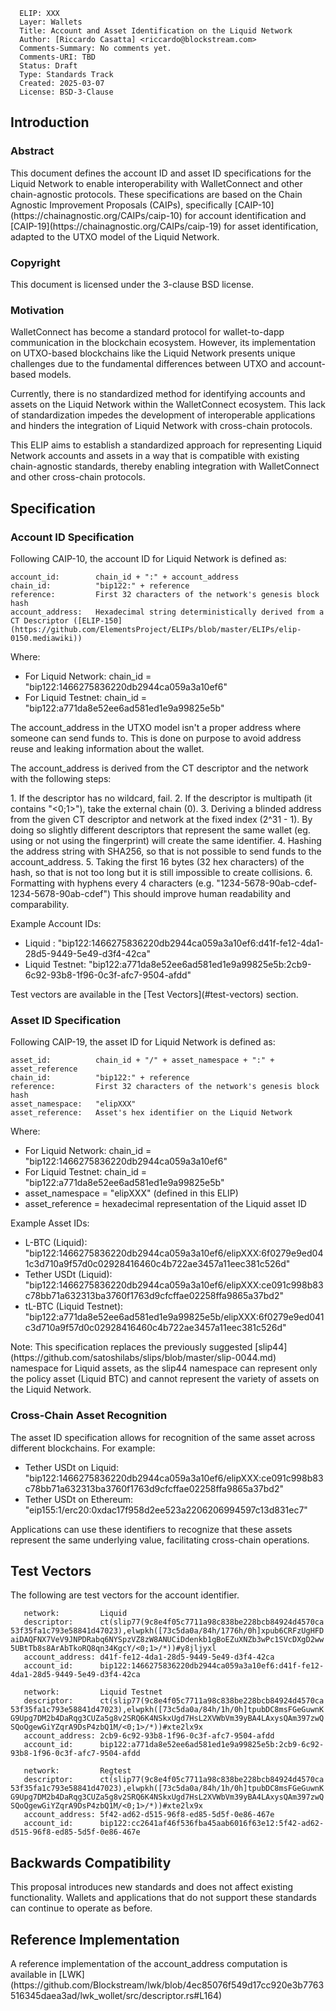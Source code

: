 <pre>
  ELIP: XXX
  Layer: Wallets
  Title: Account and Asset Identification on the Liquid Network
  Author: [Riccardo Casatta] <riccardo@blockstream.com>
  Comments-Summary: No comments yet.
  Comments-URI: TBD
  Status: Draft
  Type: Standards Track
  Created: 2025-03-07
  License: BSD-3-Clause
</pre>

==Introduction==

===Abstract===

This document defines the account ID and asset ID specifications for the Liquid Network to enable interoperability with WalletConnect and other chain-agnostic protocols.
These specifications are based on the Chain Agnostic Improvement Proposals (CAIPs), specifically [CAIP-10](https://chainagnostic.org/CAIPs/caip-10) for account identification and [CAIP-19](https://chainagnostic.org/CAIPs/caip-19) for asset identification, 
adapted to the UTXO model of the Liquid Network.

===Copyright===

This document is licensed under the 3-clause BSD license.

===Motivation===

WalletConnect has become a standard protocol for wallet-to-dapp communication in the blockchain ecosystem. 
However, its implementation on UTXO-based blockchains like the Liquid Network presents unique challenges due to the fundamental differences between UTXO and account-based models. 

Currently, there is no standardized method for identifying accounts and assets on the Liquid Network within the WalletConnect ecosystem.
This lack of standardization impedes the development of interoperable applications and hinders the integration of Liquid Network with cross-chain protocols.

This ELIP aims to establish a standardized approach for representing Liquid Network accounts and assets in a way that is compatible with existing chain-agnostic standards, 
thereby enabling integration with WalletConnect and other cross-chain protocols.

==Specification==

===Account ID Specification===

Following CAIP-10, the account ID for Liquid Network is defined as:

<pre>
account_id:        chain_id + ":" + account_address
chain_id:          "bip122:" + reference
reference:         First 32 characters of the network's genesis block hash
account_address:   Hexadecimal string deterministically derived from a CT Descriptor ([ELIP-150](https://github.com/ElementsProject/ELIPs/blob/master/ELIPs/elip-0150.mediawiki))
</pre>

Where:
* For Liquid Network: chain_id = "bip122:1466275836220db2944ca059a3a10ef6"
* For Liquid Testnet: chain_id = "bip122:a771da8e52ee6ad581ed1e9a99825e5b"

The account_address in the UTXO model isn't a proper address where someone can send funds to. 
This is done on purpose to avoid address reuse and leaking information about the wallet.

The account_address is derived from the CT descriptor and the network with the following steps:

1. If the descriptor has no wildcard, fail. 
2. If the descriptor is multipath (it contains "<0;1>"), take the external chain (0).
3. Deriving a blinded address from the given CT descriptor and network at the fixed index (2^31 - 1). By doing so slightly different descriptors that represent the same wallet (eg. using or not using the fingerprint) will create the same identifier.
4. Hashing the address string with SHA256, so that is not possible to send funds to the account_address.
5. Taking the first 16 bytes (32 hex characters) of the hash, so that is not too long but it is still impossible to create collisions.
6. Formatting with hyphens every 4 characters (e.g. "1234-5678-90ab-cdef-1234-5678-90ab-cdef") This should improve human readability and comparability.

Example Account IDs:
* Liquid : "bip122:1466275836220db2944ca059a3a10ef6:d41f-fe12-4da1-28d5-9449-5e49-d3f4-42ca"
* Liquid Testnet: "bip122:a771da8e52ee6ad581ed1e9a99825e5b:2cb9-6c92-93b8-1f96-0c3f-afc7-9504-afdd"

Test vectors are available in the [Test Vectors](#test-vectors) section.

===Asset ID Specification===

Following CAIP-19, the asset ID for Liquid Network is defined as:

<pre>
asset_id:          chain_id + "/" + asset_namespace + ":" + asset_reference
chain_id:          "bip122:" + reference
reference:         First 32 characters of the network's genesis block hash
asset_namespace:   "elipXXX"
asset_reference:   Asset's hex identifier on the Liquid Network
</pre>

Where:
* For Liquid Network: chain_id = "bip122:1466275836220db2944ca059a3a10ef6"
* For Liquid Testnet: chain_id = "bip122:a771da8e52ee6ad581ed1e9a99825e5b"
* asset_namespace = "elipXXX" (defined in this ELIP)
* asset_reference = hexadecimal representation of the Liquid asset ID

Example Asset IDs:
* L-BTC (Liquid): "bip122:1466275836220db2944ca059a3a10ef6/elipXXX:6f0279e9ed041c3d710a9f57d0c02928416460c4b722ae3457a11eec381c526d"
* Tether USDt (Liquid): "bip122:1466275836220db2944ca059a3a10ef6/elipXXX:ce091c998b83c78bb71a632313ba3760f1763d9cfcffae02258ffa9865a37bd2"
* tL-BTC (Liquid Testnet): "bip122:a771da8e52ee6ad581ed1e9a99825e5b/elipXXX:6f0279e9ed041c3d710a9f57d0c02928416460c4b722ae3457a11eec381c526d"

Note: This specification replaces the previously suggested [slip44](https://github.com/satoshilabs/slips/blob/master/slip-0044.md) namespace for Liquid assets, as the slip44 namespace can represent only the policy asset (Liquid BTC) and cannot represent the variety of assets on the Liquid Network.

===Cross-Chain Asset Recognition===

The asset ID specification allows for recognition of the same asset across different blockchains. For example:
* Tether USDt on Liquid: "bip122:1466275836220db2944ca059a3a10ef6/elipXXX:ce091c998b83c78bb71a632313ba3760f1763d9cfcffae02258ffa9865a37bd2"
* Tether USDt on Ethereum: "eip155:1/erc20:0xdac17f958d2ee523a2206206994597c13d831ec7"

Applications can use these identifiers to recognize that these assets represent the same underlying value, facilitating cross-chain operations.


==Test Vectors==

The following are test vectors for the account identifier.

    network:         Liquid
    descriptor:      ct(slip77(9c8e4f05c7711a98c838be228bcb84924d4570ca53f35fa1c793e58841d47023),elwpkh([73c5da0a/84h/1776h/0h]xpub6CRFzUgHFDaiDAQFNX7VeV9JNPDRabq6NYSpzVZ8zW8ANUCiDdenkb1gBoEZuXNZb3wPc1SVcDXgD2ww5UBtTb8s8ArAbTkoRQ8qn34KgcY/<0;1>/*))#y8jljyxl
    account_address: d41f-fe12-4da1-28d5-9449-5e49-d3f4-42ca
    account_id:      bip122:1466275836220db2944ca059a3a10ef6:d41f-fe12-4da1-28d5-9449-5e49-d3f4-42ca
     
    network:         Liquid Testnet
    descriptor:      ct(slip77(9c8e4f05c7711a98c838be228bcb84924d4570ca53f35fa1c793e58841d47023),elwpkh([73c5da0a/84h/1h/0h]tpubDC8msFGeGuwnKG9Upg7DM2b4DaRqg3CUZa5g8v2SRQ6K4NSkxUgd7HsL2XVWbVm39yBA4LAxysQAm397zwQSQoQgewGiYZqrA9DsP4zbQ1M/<0;1>/*))#xte2lx9x
    account_address: 2cb9-6c92-93b8-1f96-0c3f-afc7-9504-afdd
    account_id:      bip122:a771da8e52ee6ad581ed1e9a99825e5b:2cb9-6c92-93b8-1f96-0c3f-afc7-9504-afdd

    network:         Regtest
    descriptor:      ct(slip77(9c8e4f05c7711a98c838be228bcb84924d4570ca53f35fa1c793e58841d47023),elwpkh([73c5da0a/84h/1h/0h]tpubDC8msFGeGuwnKG9Upg7DM2b4DaRqg3CUZa5g8v2SRQ6K4NSkxUgd7HsL2XVWbVm39yBA4LAxysQAm397zwQSQoQgewGiYZqrA9DsP4zbQ1M/<0;1>/*))#xte2lx9x
    account_address: 5f42-ad62-d515-96f8-ed85-5d5f-0e86-467e
    account_id:      bip122:cc2641af46f536fba45aab6016f63e12:5f42-ad62-d515-96f8-ed85-5d5f-0e86-467e


==Backwards Compatibility==

This proposal introduces new standards and does not affect existing functionality. Wallets and applications that do not support these standards can continue to operate as before.

==Reference Implementation==

A reference implementation of the account_address computation is available in [LWK](https://github.com/Blockstream/lwk/blob/4ec85076f549d17cc920e3b7763516345daea3ad/lwk_wollet/src/descriptor.rs#L164)


